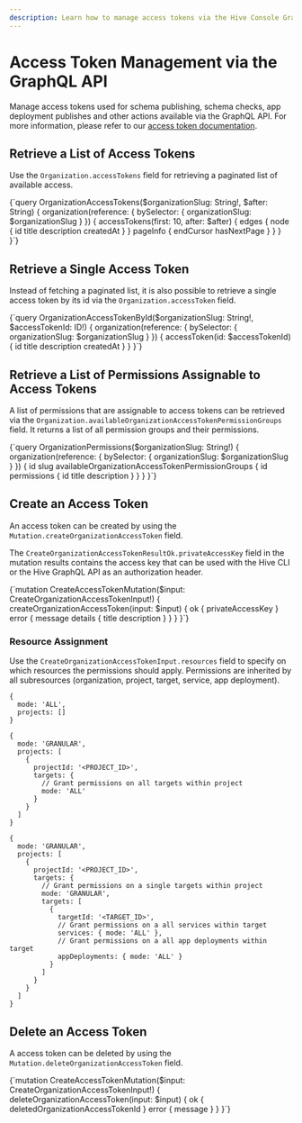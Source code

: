 ```yaml
---
description: Learn how to manage access tokens via the Hive Console GraphQL API.
---
```



# Access Token Management via the GraphQL API

Manage access tokens used for schema publishing, schema checks, app deployment publishes and other
actions available via the GraphQL API. For more information, please refer to our
[access token documentation](/docs/management/access-tokens).

## Retrieve a List of Access Tokens

Use the `Organization.accessTokens` field for retrieving a paginated list of available access.

<GraphQLDocumentWithSchema>
{`query OrganizationAccessTokens($organizationSlug: String!, $after: String) {
  organization(reference: { bySelector: { organizationSlug: $organizationSlug } }) {
    accessTokens(first: 10, after: $after) {
      edges {
        node {
          id
          title
          description
          createdAt
        }
      }
      pageInfo {
        endCursor
        hasNextPage
      }
    }
  }
}`}
</GraphQLDocumentWithSchema>

## Retrieve a Single Access Token

Instead of fetching a paginated list, it is also possible to retrieve a single access token by its
id via the `Organization.accessToken` field.

<GraphQLDocumentWithSchema>
{`query OrganizationAccessTokenById($organizationSlug: String!, $accessTokenId: ID!) {
  organization(reference: { bySelector: { organizationSlug: $organizationSlug } }) {
    accessToken(id: $accessTokenId) {
      id
      title
      description
      createdAt
    }
  }
}`}
</GraphQLDocumentWithSchema>

## Retrieve a List of Permissions Assignable to Access Tokens

A list of permissions that are assignable to access tokens can be retrieved via the
`Organization.availableOrganizationAccessTokenPermissionGroups` field. It returns a list of all
permission groups and their permissions.

<GraphQLDocumentWithSchema>
{`query OrganizationPermissions($organizationSlug: String!) {
  organization(reference: { bySelector: { organizationSlug: $organizationSlug } }) {
    id
    slug
    availableOrganizationAccessTokenPermissionGroups {
      id
      permissions {
        id
        title
        description
      }
    }
  }
}`}
</GraphQLDocumentWithSchema>

## Create an Access Token

An access token can be created by using the `Mutation.createOrganizationAccessToken` field.

The `CreateOrganizationAccessTokenResultOk.privateAccessKey` field in the mutation results contains
the access key that can be used with the Hive CLI or the Hive GraphQL API as an authorization
header.

<GraphQLDocumentWithSchema>
{`mutation CreateAccessTokenMutation($input: CreateOrganizationAccessTokenInput!) {
  createOrganizationAccessToken(input: $input) {
    ok {
      privateAccessKey
    }
    error {
      message
      details {
        title
        description
      }
    }
  }
}`}
</GraphQLDocumentWithSchema>

### Resource Assignment

Use the `CreateOrganizationAccessTokenInput.resources` field to specify on which resources the
permissions should apply. Permissions are inherited by all subresources (organization, project,
target, service, app deployment).

```json5 filename="Example: Grant permissions on all resources"
{
  mode: 'ALL',
  projects: []
}
```

```json5 filename="Example: Grant permissions on specific project"
{
  mode: 'GRANULAR',
  projects: [
    {
      projectId: '<PROJECT_ID>',
      targets: {
        // Grant permissions on all targets within project
        mode: 'ALL'
      }
    }
  ]
}
```

```json5 filename="Example: Grant permissions on specific target"
{
  mode: 'GRANULAR',
  projects: [
    {
      projectId: '<PROJECT_ID>',
      targets: {
        // Grant permissions on a single targets within project
        mode: 'GRANULAR',
        targets: [
          {
            targetId: '<TARGET_ID>',
            // Grant permissions on a all services within target
            services: { mode: 'ALL' },
            // Grant permissions on a all app deployments within target
            appDeployments: { mode: 'ALL' }
          }
        ]
      }
    }
  ]
}
```

## Delete an Access Token

A access token can be deleted by using the `Mutation.deleteOrganizationAccessToken` field.

<GraphQLDocumentWithSchema>
{`mutation CreateAccessTokenMutation($input: CreateOrganizationAccessTokenInput!) {
  deleteOrganizationAccessToken(input: $input) {
    ok {
      deletedOrganizationAccessTokenId
    }
    error {
      message
    }
  }
}`}
</GraphQLDocumentWithSchema>
